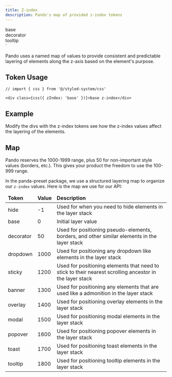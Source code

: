 ```yaml
---
title: Z-index
description: Pando's map of provided z-index tokens
---
```




<div class={css({ position: 'relative', height: '200px' })}>
  <div className={css({ zIndex: 'base', border: '10px solid', borderColor: 'chartreuse', width: 'fit-content', borderRadius: 'md', padding: '3', position: 'absolute' })}>base</div>
  <div className={css({ zIndex: 'decorator', border: '10px solid', borderColor: 'darkgoldenrod', width: 'fit-content', borderRadius: 'md', padding: '3', top: '50px', left: '50px', position: 'absolute' })}>decorator</div>
  <div className={css({ zIndex: 'tooltip', border: '10px solid', borderColor: 'firebrick', width: 'fit-content', borderRadius: 'md', padding: '3', top: '100px', left: '100px', position: 'absolute' })}>tooltip</div>
</div>
`

Pando uses a named map of values to provide consistent and predictable layering of elements along the z-axis based on the element's purpose.

## Token Usage

```tsx
// import { css } from '@/styled-system/css'

<div class={css({ zIndex: 'base' })}>base z-index</div>
```

## Example

Modify the divs with the z-index tokens see how the z-index values affect the layering of the elements.

<ZIndexEditor componentString={zIndexExample} />

## Map

Pando reserves the 1000-1999 range, plus 50 for non-important style values (borders, etc.). This gives your product the freedom to use the 100-999 range.

In the panda-preset package, we use a structured layering map to organize our `z-index` values. Here is the map we use for our API:

<table>
  <thead>
    <tr class={css({ textAlign: 'center' })}>
      <td>
        <strong>Token</strong>
      </td>
      <td>
        <strong>Value</strong>
      </td>
      <td>
        <strong>Description</strong>
      </td>
    </tr>
  </thead>
  <tbody>
    <tr>
      <td>hide</td>
      <td>-1</td>
      <td>Used for when you need to hide elements in the layer stack</td>
    </tr>
    <tr>
      <td>base</td>
      <td>0</td>
      <td>Initial layer value</td>
    </tr>
    <tr>
      <td>decorator</td>
      <td>50</td>
      <td>Used for positioning pseudo-elements, borders, and other similar elements in the layer stack</td>
    </tr>
    <tr>
      <td>dropdown</td>
      <td>1000</td>
      <td>Used for positioning any dropdown like elements in the layer stack</td>
    </tr>
    <tr>
      <td>sticky</td>
      <td>1200</td>
      <td>Used for positioning elements that need to stick to their nearest scrolling ancestor in the layer stack</td>
    </tr>
    <tr>
      <td>banner</td>
      <td>1300</td>
      <td>Used for positioning any elements that are used like a admonition in the layer stack</td>
    </tr>
    <tr>
      <td>overlay</td>
      <td>1400</td>
      <td>Used for positioning overlay elements in the layer stack</td>
    </tr>
    <tr>
      <td>modal</td>
      <td>1500</td>
      <td>Used for positioning modal elements in the layer stack</td>
    </tr>
    <tr>
      <td>popover</td>
      <td>1600</td>
      <td>Used for positioning popover elements in the layer stack</td>
    </tr>
    <tr>
      <td>toast</td>
      <td>1700</td>
      <td>Used for positioning toast elements in the layer stack</td>
    </tr>
    <tr>
      <td>tooltip</td>
      <td>1800</td>
      <td>Used for positioning tooltip elements in the layer stack</td>
    </tr>
  </tbody>
</table>
